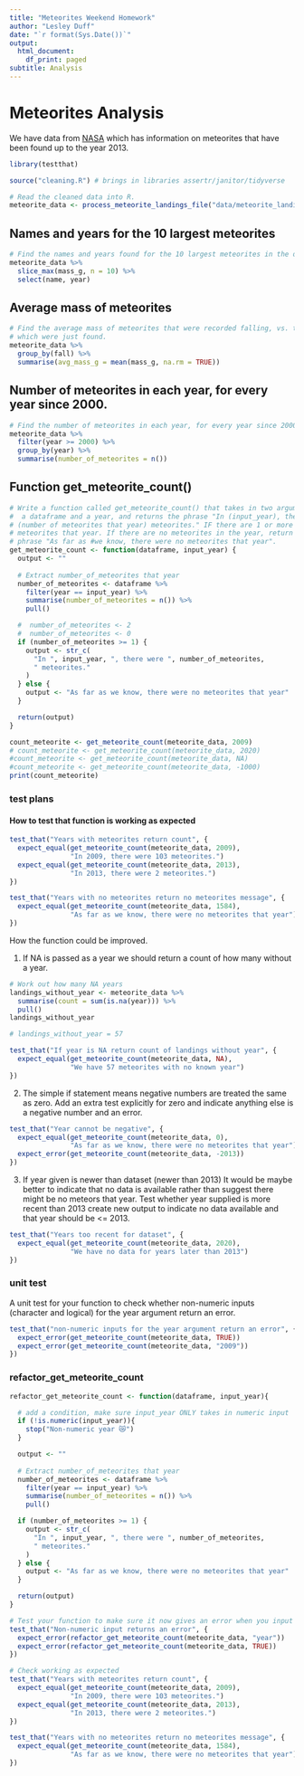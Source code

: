 ```yaml
---
title: "Meteorites Weekend Homework"
author: "Lesley Duff"
date: "`r format(Sys.Date())`"
output:
  html_document:
    df_print: paged
subtitle: Analysis
---
```

# Meteorites Analysis

We have data from [NASA](https://www.nasa.gov/) which has information on 
meteorites that have been found up to the year 2013.

```r
library(testthat)
```

```r
source("cleaning.R") # brings in libraries assertr/janitor/tidyverse

# Read the cleaned data into R.
meteorite_data <- process_meteorite_landings_file("data/meteorite_landings.csv")
```
## Names and years for the 10 largest meteorites

```r
# Find the names and years found for the 10 largest meteorites in the data.
meteorite_data %>%
  slice_max(mass_g, n = 10) %>%
  select(name, year)
```
## Average mass of meteorites

```r
# Find the average mass of meteorites that were recorded falling, vs. those
# which were just found.
meteorite_data %>%
  group_by(fall) %>%
  summarise(avg_mass_g = mean(mass_g, na.rm = TRUE))
```

## Number of meteorites in each year, for every year since 2000.

```r
# Find the number of meteorites in each year, for every year since 2000.
meteorite_data %>%
  filter(year >= 2000) %>%
  group_by(year) %>%
  summarise(number_of_meteorites = n())
```

## Function get_meteorite_count()

```r
# Write a function called get_meteorite_count() that takes in two arguments:
#  a dataframe and a year, and returns the phrase "In (input_year), there were
# (number of meteorites that year) meteorites." IF there are 1 or more
# meteorites that year. If there are no meteorites in the year, return the
# phrase "As far as #we know, there were no meteorites that year".
get_meteorite_count <- function(dataframe, input_year) {
  output <- ""
  
  # Extract number_of_meteorites that year
  number_of_meteorites <- dataframe %>%
    filter(year == input_year) %>%
    summarise(number_of_meteorites = n()) %>%
    pull()

  #  number_of_meteorites <- 2
  #  number_of_meteorites <- 0
  if (number_of_meteorites >= 1) {
    output <- str_c(
      "In ", input_year, ", there were ", number_of_meteorites,
      " meteorites."
    )
  } else {
    output <- "As far as we know, there were no meteorites that year"
  }

  return(output)
}

count_meteorite <- get_meteorite_count(meteorite_data, 2009)
# count_meteorite <- get_meteorite_count(meteorite_data, 2020)
#count_meteorite <- get_meteorite_count(meteorite_data, NA)
#count_meteorite <- get_meteorite_count(meteorite_data, -1000)
print(count_meteorite)
```
### test plans

#### How to test that function is working as expected 

```r
test_that("Years with meteorites return count", {
  expect_equal(get_meteorite_count(meteorite_data, 2009), 
               "In 2009, there were 103 meteorites.")
  expect_equal(get_meteorite_count(meteorite_data, 2013), 
               "In 2013, there were 2 meteorites.")
})

test_that("Years with no meteorites return no meteorites message", {
  expect_equal(get_meteorite_count(meteorite_data, 1584), 
               "As far as we know, there were no meteorites that year")
})
```


How the function could be improved.

1. If NA is passed as a year we should return a count of how many without a year.

```r
# Work out how many NA years
landings_without_year <- meteorite_data %>% 
  summarise(count = sum(is.na(year))) %>% 
  pull()
landings_without_year

# landings_without_year = 57

test_that("If year is NA return count of landings without year", {
  expect_equal(get_meteorite_count(meteorite_data, NA), 
               "We have 57 meteorites with no known year")
})
```


2. The simple if statement means negative numbers are treated the same as zero.
Add an extra test explicitly for zero and indicate anything else is a negative 
number and an error.

```r
test_that("Year cannot be negative", {
  expect_equal(get_meteorite_count(meteorite_data, 0), 
               "As far as we know, there were no meteorites that year")
  expect_error(get_meteorite_count(meteorite_data, -2013))
})
```
3. If year given is newer than dataset (newer than 2013) It would be maybe 
better to indicate that no data is available rather than suggest there might be
no meteors that year. Test whether year supplied is more recent than 2013 create
new output to indicate no data available and that year should be <= 2013.

```r
test_that("Years too recent for dataset", {
  expect_equal(get_meteorite_count(meteorite_data, 2020), 
               "We have no data for years later than 2013")
})
```

### unit test

A unit test for your function to check whether non-numeric inputs 
(character and logical) for the year argument return an error.

```r
test_that("non-numeric inputs for the year argument return an error", {
  expect_error(get_meteorite_count(meteorite_data, TRUE))
  expect_error(get_meteorite_count(meteorite_data, "2009"))
})
```

### refactor_get_meteorite_count

```r
refactor_get_meteorite_count <- function(dataframe, input_year){

  # add a condition, make sure input_year ONLY takes in numeric input
  if (!is.numeric(input_year)){
    stop("Non-numeric year 😿")
  }

  output <- ""
  
  # Extract number_of_meteorites that year
  number_of_meteorites <- dataframe %>%
    filter(year == input_year) %>%
    summarise(number_of_meteorites = n()) %>%
    pull()

  if (number_of_meteorites >= 1) {
    output <- str_c(
      "In ", input_year, ", there were ", number_of_meteorites,
      " meteorites."
    )
  } else {
    output <- "As far as we know, there were no meteorites that year"
  }

  return(output)
}

# Test your function to make sure it now gives an error when you input a logical or character value as the year.
test_that("Non-numeric input returns an error", {
  expect_error(refactor_get_meteorite_count(meteorite_data, "year"))
  expect_error(refactor_get_meteorite_count(meteorite_data, TRUE))
})

# Check working as expected
test_that("Years with meteorites return count", {
  expect_equal(get_meteorite_count(meteorite_data, 2009), 
               "In 2009, there were 103 meteorites.")
  expect_equal(get_meteorite_count(meteorite_data, 2013), 
               "In 2013, there were 2 meteorites.")
})

test_that("Years with no meteorites return no meteorites message", {
  expect_equal(get_meteorite_count(meteorite_data, 1584), 
               "As far as we know, there were no meteorites that year")
})


```

